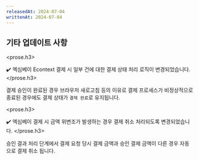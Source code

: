 ```yaml
---
releasedAt: 2024-07-04
writtenAt: 2024-07-04
---
```



## 기타 업데이트 사항

<prose.h3>
  <PaymentV1 />

  ✔️ 엑심베이 Econtext 결제 시 일부 건에 대한 결제 상태 처리 로직이 변경되었습니다.
</prose.h3>

결제 승인이 완료된 경우 브라우저 새로고침 등의 이유로 결제 프로세스가 비정상적으로 종료된 경우에도
결제 상태가 `결제 완료`로 유지됩니다.

<prose.h3>
  <PaymentV1 />

  ✔️ 엑심베이 결제 시 금액 위변조가 발생하는 경우 결제 취소 처리되도록 변경되었습니다.
</prose.h3>

승인 결과 처리 단계에서 결제 요청 당시 결제 금액과 승인 결제 금액이 다른 경우 자동으로 결제 취소 됩니다.
